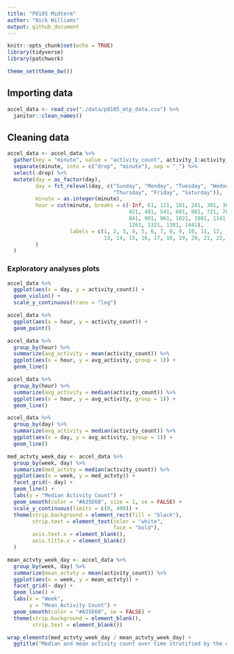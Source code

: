 ```yaml
---
title: "P8105 Midterm"
author: "Nick Williams"
output: github_document
---
```


```r
knitr::opts_chunk$set(echo = TRUE)
library(tidyverse)
library(patchwork)

theme_set(theme_bw())
```

## Importing data

```r
accel_data <- read_csv("./data/p8105_mtp_data.csv") %>% 
  janitor::clean_names()
```

## Cleaning data

```r
accel_data <- accel_data %>% 
  gather(key = "minute", value = "activity_count", activity_1:activity_1440) %>% 
  separate(minute, into = c("drop", "minute"), sep = "_") %>% 
  select(-drop) %>% 
  mutate(day = as_factor(day), 
         day = fct_relevel(day, c("Sunday", "Monday", "Tuesday", "Wednesday", 
                                  "Thursday", "Friday", "Saturday")),
         minute = as.integer(minute), 
         hour = cut(minute, breaks = c(-Inf, 61, 121, 181, 241, 301, 361, 
                                       421, 481, 541, 601, 661, 721, 781, 
                                       841, 901, 961, 1021, 1081, 1141, 1201, 
                                       1261, 1321, 1381, 1441), 
                    labels = c(1, 2, 3, 4, 5, 6, 7, 8, 9, 10, 11, 12, 
                               13, 14, 15, 16, 17, 18, 19, 20, 21, 22, 23, 24)
         )
  )
```

### Exploratory analyses plots

```r
accel_data %>% 
  ggplot(aes(x = day, y = activity_count)) + 
  geom_violin() + 
  scale_y_continuous(trans = "log")
```
  
```r
accel_data %>% 
  ggplot(aes(x = hour, y = activity_count)) + 
  geom_point() 
```
  
```r
accel_data %>% 
  group_by(hour) %>% 
  summarize(avg_activity = mean(activity_count)) %>% 
  ggplot(aes(x = hour, y = avg_activity, group = 1)) +
  geom_line()
```

```r
accel_data %>% 
  group_by(hour) %>% 
  summarize(avg_activity = median(activity_count)) %>% 
  ggplot(aes(x = hour, y = avg_activity, group = 1)) +
  geom_line()
```
  
```r
accel_data %>% 
  group_by(day) %>% 
  summarize(avg_activity = median(activity_count)) %>% 
  ggplot(aes(x = day, y = avg_activity, group = 1)) +
  geom_line()
```

```r
med_actvty_week_day <- accel_data %>% 
  group_by(week, day) %>% 
  summarize(med_actvty = median(activity_count)) %>% 
  ggplot(aes(x = week, y = med_actvty)) + 
  facet_grid(~ day) + 
  geom_line() + 
  labs(y = "Median Activity Count") +
  geom_smooth(color = "#A35E60", size = 1, se = FALSE) + 
  scale_y_continuous(limits = c(0, 400)) + 
  theme(strip.background = element_rect(fill = "black"),
        strip.text = element_text(color = "white",
                                  face = "bold"), 
        axis.text.x = element_blank(), 
        axis.title.x = element_blank()
  )

mean_actvty_week_day <- accel_data %>% 
  group_by(week, day) %>% 
  summarize(mean_actvty = mean(activity_count)) %>% 
  ggplot(aes(x = week, y = mean_actvty)) + 
  facet_grid(~ day) + 
  geom_line() + 
  labs(x = "Week", 
       y = "Mean Activity Count") + 
  geom_smooth(color = "#A35E60", se = FALSE) + 
  theme(strip.background = element_blank(), 
        strip.text = element_blank())

wrap_elements(med_actvty_week_day / mean_actvty_week_day) + 
  ggtitle("Median and mean activity count over time stratified by the day of the week")
```




